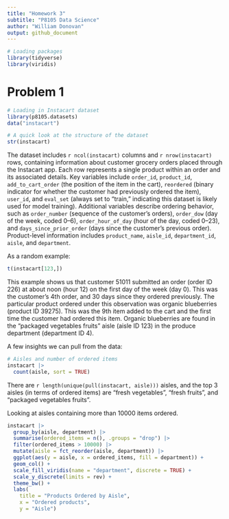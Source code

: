 ```yaml
---
title: "Homework 3"
subtitle: "P8105 Data Science"
author: "William Donovan"
output: github_document
---
```


```r
# Loading packages
library(tidyverse)
library(viridis)
```

# Problem 1

```r
# Loading in Instacart dataset
library(p8105.datasets)
data("instacart")

# A quick look at the structure of the dataset
str(instacart)
```

The dataset includes `r ncol(instacart)` columns and `r nrow(instacart)` rows, containing information about customer grocery orders placed through the Instacart app. Each row represents a single product within an order and its associated details. Key variables include `order_id`, `product_id`, `add_to_cart_order` (the position of the item in the cart), `reordered` (binary indicator for whether the customer had previously ordered the item), `user_id`, and `eval_set` (always set to “train,” indicating this dataset is likely used for model training). Additional variables describe ordering behavior, such as `order_number` (sequence of the customer’s orders), `order_dow` (day of the week, coded 0–6), `order_hour_of_day` (hour of the day, coded 0–23), and `days_since_prior_order` (days since the customer’s previous order). Product-level information includes `product_name`, `aisle_id`, `department_id`, `aisle`, and `department`.

As a random example:
```r
t(instacart[123,])
```
This example shows us that customer 51011 submitted an order (order ID 226) at about noon (hour 12) on the first day of the week (day 0). This was the customer's 4th order, and 30 days since they ordered previously. The particular product ordered under this observation was organic blueberries (product ID 39275). This was the 9th item added to the cart and the first time the customer had ordered this item. Organic blueberries are found in the "packaged vegetables fruits" aisle (aisle ID 123) in the produce department (department ID 4).

A few insights we can pull from the data:
```r
# Aisles and number of ordered items
instacart |>
  count(aisle, sort = TRUE)
```
There are `r length(unique(pull(instacart, aisle)))` aisles, and the top 3 aisles (in terms of ordered items) are "fresh vegetables", "fresh fruits", and "packaged vegetables fruits".

Looking at aisles containing more than 10000 items ordered.
```r
instacart |>
  group_by(aisle, department) |>
  summarise(ordered_items = n(), .groups = "drop") |>
  filter(ordered_items > 10000) |>
  mutate(aisle = fct_reorder(aisle, department)) |>
  ggplot(aes(y = aisle, x = ordered_items, fill = department)) +
  geom_col() +
  scale_fill_viridis(name = "department", discrete = TRUE) +
  scale_y_discrete(limits = rev) +
  theme_bw() +
  labs(
    title = "Products Ordered by Aisle",
    x = "Ordered products",
    y = "Aisle")
```


